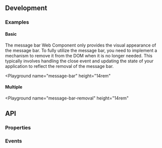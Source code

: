 
## Development

### Examples

#### Basic
The message bar Web Component only provides the visual appearance of the message bar.
To fully utilize the message bar, you need to implement a mechanism to remove it from the DOM when it is no longer needed.
This typically involves handling the close event and updating the state of your application to reflect the removal of the message bar.

<Playground
  name="message-bar"
  height="14rem"
>
</Playground>

#### Multiple

<Playground
  name="message-bar-removal"
  height="14rem"
>
</Playground>

## API

### Properties

<Props />

### Events

<Events />
